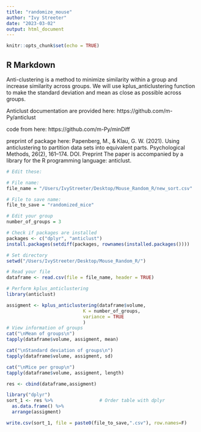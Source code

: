 ```yaml
---
title: "randomize_mouse"
author: "Ivy Streeter"
date: "2023-03-02"
output: html_document
---
```


```r
knitr::opts_chunk$set(echo = TRUE)
```

## R Markdown

Anti-clustering is a method to minimize similarity within a group and increase similarity across groups. We will use kplus_anticlustering function to make the standard deviation and mean as close as possible across groups.

Anticlust documentation are provided here:
https://github.com/m-Py/anticlust

code from here:
https://github.com/m-Py/minDiff

preprint of package here:
Papenberg, M., & Klau, G. W. (2021). Using anticlustering to partition data sets into equivalent parts. Psychological Methods, 26(2), 161–174. DOI. Preprint
The paper is accompanied by a library for the R programming language: anticlust.

```R
# Edit these:

# File name:
file_name = "/Users/IvyStreeter/Desktop/Mouse_Random_R/new_sort.csv"

# File to save name:
file_to_save = "randomized_mice"

# Edit your group
number_of_groups = 3
```


```R
# Check if packages are installed
packages <- c("dplyr", "anticlust")
install.packages(setdiff(packages, rownames(installed.packages()))) 

# Set directory
setwd("/Users/IvyStreeter/Desktop/Mouse_Random_R/")

# Read your file
dataframe <- read.csv(file = file_name, header = TRUE)

# Perform kplus_anticlustering
library(anticlust)

assigment <- kplus_anticlustering(dataframe$volume,
                            K = number_of_groups, 
                            variance = TRUE
                            )
# View information of groups
cat("\nMean of groups\n")
tapply(dataframe$volume, assigment, mean)

cat("\nStandard deviation of groups\n")
tapply(dataframe$volume, assigment, sd)

cat("\nMice per group\n")
tapply(dataframe$volume, assigment, length)

res <- cbind(dataframe,assigment)

library("dplyr")
sort_1 <- res %>%                 # Order table with dplyr
  as.data.frame() %>% 
  arrange(assigment)

write.csv(sort_1, file = paste0(file_to_save,".csv"), row.names=F)
```